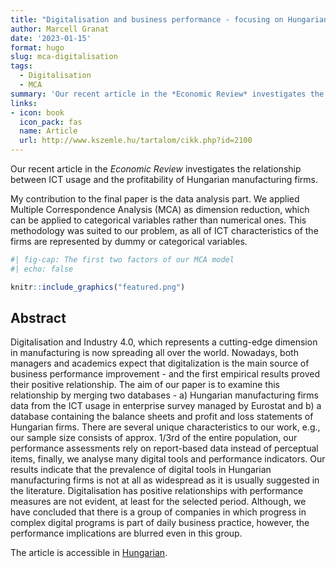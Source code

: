 ```yaml
---
title: "Digitalisation and business performance - focusing on Hungarian manufacturing firms"
author: Marcell Granat
date: '2023-01-15'
format: hugo
slug: mca-digitalisation
tags: 
  - Digitalisation
  - MCA
summary: 'Our recent article in the *Economic Review* investigates the relationship between ICT usage and the profitability of Hungarian manufacturing firms.'
links:
- icon: book
  icon_pack: fas
  name: Article
  url: http://www.kszemle.hu/tartalom/cikk.php?id=2100
---
```


Our recent article in the *Economic Review* investigates the relationship between ICT usage and the profitability of Hungarian manufacturing firms.

My contribution to the final paper is the data analysis part. We applied Multiple Correspondence Analysis (MCA) as dimension reduction, which can be applied to categorical variables rather than numerical ones. This methodology was suited to our problem, as all of ICT characteristics of the firms
are represented by dummy or categorical variables.

```r
#| fig-cap: The first two factors of our MCA model
#| echo: false

knitr::include_graphics("featured.png")
```


## Abstract

Digitalisation and Industry 4.0, which represents a cutting-edge dimension in manufacturing is now spreading all over the world. Nowadays, both managers and academics expect that digitalization is the main source of business performance improvement - and the first empirical results proved their positive relationship. The aim of our paper is to examine this relationship by merging two databases - a) Hungarian manufacturing firms data from the ICT usage in enterprise survey managed by Eurostat and b) a database containing the balance sheets and profit and loss statements of Hungarian firms. There are several unique characteristics to our work, e.g., our sample size consists of approx. 1/3rd of the entire population, our performance assessments rely on report-based data instead of perceptual items, finally, we analyse many digital tools and performance indicators. Our results indicate that the prevalence of digital tools in Hungarian manufacturing firms is not at all as widespread as it is usually suggested in the literature. Digitalisation has positive relationships with performance measures are not evident, at least for the selected period. Although, we have concluded that there is a group of companies in which progress in complex digital programs is part of daily business practice, however, the performance implications are blurred even in this group.


The article is accessible in [Hungarian](http://www.kszemle.hu/tartalom/cikk.php?id=2100).

